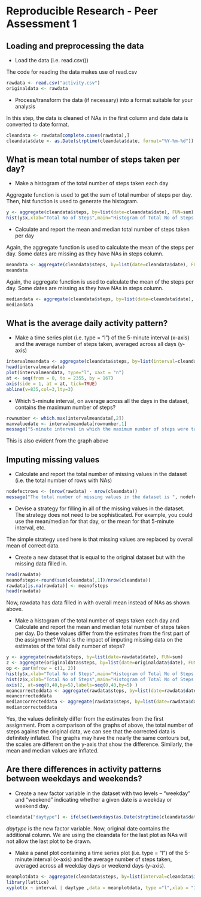 Reproducible Research - Peer Assessment 1
=========================================

Loading and preprocessing the data
----------------------------------

* Load the data (i.e. read.csv())

The code for reading the data makes use of read.csv

```r
rawdata <- read.csv("activity.csv") 
originaldata <- rawdata
```

* Process/transform the data (if necessary) into a format suitable for your analysis

In this step, the data is cleaned of NAs in the first column and date data is converted to date format.

```r
cleandata <- rawdata[complete.cases(rawdata),]
cleandata$date <- as.Date(strptime(cleandata$date, format="%Y-%m-%d"))
```

What is mean total number of steps taken per day?
-------------------------------------------------

* Make a histogram of the total number of steps taken each day

Aggregate function is used to get the sum of total number of steps per day. Then, hist function is used to generate the histogram.

```r
y <- aggregate(cleandata$steps, by=list(date=cleandata$date), FUN=sum)
hist(y$x,xlab="Total No of Steps",main="Histogram of Total No of Steps per Day")
```

* Calculate and report the mean and median total number of steps taken per day

Again, the aggregate function is used to calculate the mean of the steps per day. Some dates are missing as they have NAs in steps column. 

```r
meandata <- aggregate(cleandata$steps, by=list(date=cleandata$date), FUN=mean)
meandata
``` 

Again, the aggregate function is used to calculate the mean of the steps per day. Some dates are missing as they have NAs in steps column. 

```r
mediandata <- aggregate(cleandata$steps, by=list(date=cleandata$date), FUN=median)
mediandata
``` 

What is the average daily activity pattern?
-------------------------------------------

* Make a time series plot (i.e. type = "l") of the 5-minute interval (x-axis) and the average number of steps taken, averaged across all days (y-axis)

```r
intervalmeandata <- aggregate(cleandata$steps, by=list(interval=cleandata$interval), FUN=mean)
head(intervalmeandata)
plot(intervalmeandata, type="l", xaxt = "n")
at <- seq(from = 0, to = 2355, by = 167)
axis(side = 1, at = at, tick=TRUE)
abline(v=835,col=3,lty=3)
``` 

* Which 5-minute interval, on average across all the days in the dataset, contains the maximum number of steps?

```r
rownumber <- which.max(intervalmeandata[,2])
maxvaluedate <- intervalmeandata[rownumber,1]
message("5-minute interval in which the maximum number of steps were taken is ", maxvaluedate)
``` 

This is also evident from the graph above

Imputing missing values
-----------------------

* Calculate and report the total number of missing values in the dataset (i.e. the total number of rows with NAs)

```r
nodefectrows <- (nrow(rawdata) - nrow(cleandata))
message("The total number of missing values in the dataset is ", nodefectrows)
``` 

* Devise a strategy for filling in all of the missing values in the dataset. The strategy does not need to be sophisticated. For example, you could use the mean/median for that day, or the mean for that 5-minute interval, etc.

The simple strategy used here is that missing values are replaced by overall mean of correct data.

* Create a new dataset that is equal to the original dataset but with the missing data filled in.

```r
head(rawdata)
meanofsteps<-round(sum(cleandata[,1])/nrow(cleandata))
rawdata[is.na(rawdata)] <- meanofsteps
head(rawdata)
``` 

Now, rawdata has data filled in with overall mean instead of NAs as shown above.

* Make a histogram of the total number of steps taken each day and Calculate and report the mean and median total number of steps taken per day. Do these values differ from the estimates from the first part of the assignment? What is the impact of imputing missing data on the estimates of the total daily number of steps?

```r
y <- aggregate(rawdata$steps, by=list(date=rawdata$date), FUN=sum)
z <- aggregate(originaldata$steps, by=list(date=originaldata$date), FUN=sum)
op <- par(mfrow = c(1, 2))
hist(y$x,xlab="Total No of Steps",main="Histogram of Total No of Steps per Day of Corrected Data")
hist(z$x,xlab="Total No of Steps",main="Histogram of Total No of Steps per Day")
axis(2, at=seq(0,40,by=5),labels=seq(0,40,by=5) )
meancorrecteddata <- aggregate(rawdata$steps, by=list(date=rawdata$date), FUN=mean)
meancorrecteddata 
mediancorrecteddata <- aggregate(rawdata$steps, by=list(date=rawdata$date), FUN=median)
mediancorrecteddata
```

Yes, the values definitely differ from the estimates from the first assignment. From a comparison of the graphs of above, the total number of steps against the original data, we can see that the corrected data is definitely inflated. The graphs may have the nearly the same contours but, the scales are different on the y-axis that show the difference. Similarly, the mean and median values are inflated.

Are there differences in activity patterns between weekdays and weekends?
-------------------------------------------------------------------------

* Create a new factor variable in the dataset with two levels – “weekday” and “weekend” indicating whether a given date is a weekday or weekend day.

```r
cleandata["daytype"] <- ifelse((weekdays(as.Date(strptime(cleandata$date, format="%Y-%m-%d"))) == "Saturday" | weekdays(as.Date(strptime(cleandata$date, format="%Y-%m-%d"))) == "Sunday"),"weekend", "weekday")
```

_daytype_ is the new factor variable. Now, original date contains the additional column. We are using the cleandata for the last plot as NAs will not allow the last plot to be drawn.

* Make a panel plot containing a time series plot (i.e. type = "l") of the 5-minute interval (x-axis) and the average number of steps taken, averaged across all weekday days or weekend days (y-axis). 

```r
meanplotdata <- aggregate(cleandata$steps, by=list(interval=cleandata$interval,daytype=cleandata$daytype), FUN=mean)
library(lattice)
xyplot(x ~ interval | daytype ,data = meanplotdata, type ="l",xlab = "Interval",ylab = expression("Number of steps"),layout=c(1,2))
``` 




